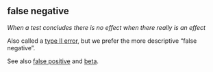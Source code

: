 ## false negative

<dfn>When a test concludes there is no effect when there really is an effect</dfn>

Also called a [type II error](t.html#type-ii-error), but we prefer the more descriptive "false negative".

See also [false positive](f.html#false-positive) and [beta](b.html#beta).